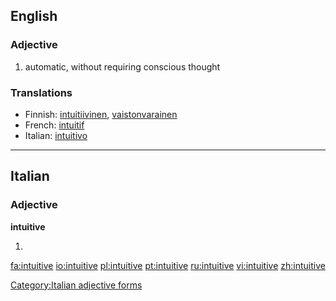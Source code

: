 ==English==

===Adjective===
{{en-adj}}

# automatic, without requiring conscious thought

===Translations===
{{rfc-level|Translations at L3+ (AutoFormat would have corrected level of Translations)}}
*Finnish: [[intuitiivinen]], [[vaistonvarainen]]
*French: [[intuitif]]
*Italian: [[intuitivo]]

----

==Italian==

===Adjective===
'''intuitive''' {{p}}

# {{feminine of|intuitivo#Adjective|intuitivo}}

[[Category:Italian adjective forms]]

[[fa:intuitive]]
[[io:intuitive]]
[[pl:intuitive]]
[[pt:intuitive]]
[[ru:intuitive]]
[[vi:intuitive]]
[[zh:intuitive]]